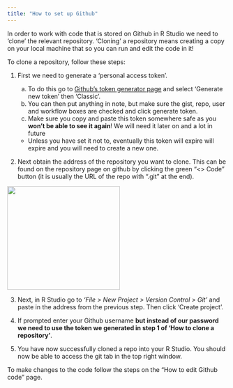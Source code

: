 ```yaml
---
title: "How to set up Github"
---
```


In order to work with code that is stored on Github in R Studio we need to 'clone' the relevant repository. 'Cloning' a repository means creating a copy on your local machine that so you can run and edit the code in it!

To clone a repository, follow these steps:

1.  First we need to generate a 'personal access token'.

    a.  To do this go to [Github's token generator page](https://github.com/settings/tokens) and select 'Generate new token' then 'Classic'.
    b.  You can then put anything in note, but make sure the gist, repo, user and workflow boxes are checked and click generate token.
    c.  Make sure you copy and paste this token somewhere safe as you **won't be able to see it again**! We will need it later on and a lot in future

    -   Unless you have set it not to, eventually this token will expire will expire and you will need to create a new one.

2.  Next obtain the address of the repository you want to clone. This can be found on the repository page on github by clicking the green "\<\> Code" button (it is usually the URL of the repo with ".git" at the end).

<img src="~/module_b_team_pages/assets/repo_address_button.png" width="258" height="238"/>

3.  Next, in R Studio go to *'File \> New Project \> Version Control \> Git'* and paste in the address from the previous step. Then click 'Create project'.

4.  If prompted enter your Github username **but instead of our password we need to use the token we generated in step 1 of 'How to clone a repository'**.

5.  You have now successfully cloned a repo into your R Studio. You should now be able to access the git tab in the top right window.

To make changes to the code follow the steps on the "How to edit Github code" page.
